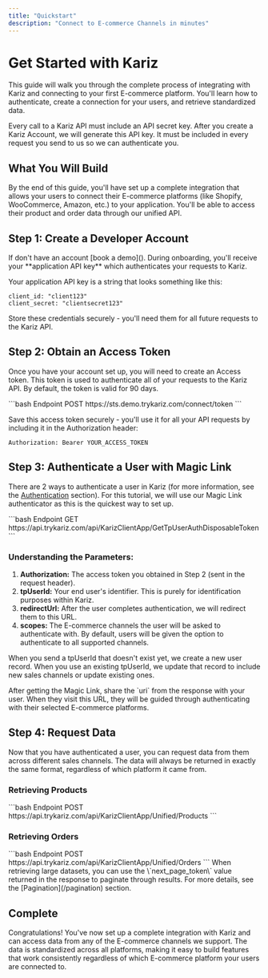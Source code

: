 ```yaml
---
title: "Quickstart"
description: "Connect to E-commerce Channels in minutes"
---
```


# Get Started with Kariz

This guide will walk you through the complete process of integrating with Kariz and connecting to your first E-commerce platform. You'll learn how to authenticate, create a connection for your users, and retrieve standardized data.

<Note>
Every call to a Kariz API must include an API secret key. After you create a Kariz Account, we will generate this API key. It must be included in every request you send to us so we can authenticate you.
</Note>

## What You Will Build

By the end of this guide, you'll have set up a complete integration that allows your users to connect their E-commerce platforms (like Shopify, WooCommerce, Amazon, etc.) to your application. You'll be able to access their product and order data through our unified API.

## Step 1: Create a Developer Account

<Steps>
  <Step title="Book a Demo">
    If don't have an account [book a demo]().
  </Step>
  <Step title="Receive API Key">
    During onboarding, you'll receive your **application API key** which authenticates your requests to Kariz.
  </Step>
</Steps>

Your application API key is a string that looks something like this:

```text
client_id: "client123"
client_secret: "clientsecret123"
```

Store these credentials securely - you'll need them for all future requests to the Kariz API.

## Step 2: Obtain an Access Token

Once you have your account set up, you will need to create an Access token. This token is used to authenticate all of your requests to the Kariz API. By default, the token is valid for 90 days.

<CodeGroup>
```bash Endpoint
POST https://sts.demo.trykariz.com/connect/token
```
</CodeGroup>

Save this access token securely - you'll use it for all your API requests by including it in the Authorization header:

```text
Authorization: Bearer YOUR_ACCESS_TOKEN
```

## Step 3: Authenticate a User with Magic Link

There are 2 ways to authenticate a user in Kariz (for more information, see the [Authentication](/authentication) section). For this tutorial, we will use our Magic Link authenticator as this is the quickest way to set up.

<CodeGroup>
```bash Endpoint
GET https://api.trykariz.com/api/KarizClientApp/GetTpUserAuthDisposableToken
```
</CodeGroup>

### Understanding the Parameters:

1. **Authorization:** The access token you obtained in Step 2 (sent in the request header).
2. **tpUserId:** Your end user's identifier. This is purely for identification purposes within Kariz.
3. **redirectUrl:** After the user completes authentication, we will redirect them to this URL.
4. **scopes:** The E-commerce channels the user will be asked to authenticate with. By default, users will be given the option to authenticate to all supported channels.

<Note>
When you send a tpUserId that doesn't exist yet, we create a new user record. When you use an existing tpUserId, we update that record to include new sales channels or update existing ones.
</Note>

After getting the Magic Link, share the \`uri\` from the response with your user. When they visit this URL, they will be guided through authenticating with their selected E-commerce platforms.

## Step 4: Request Data

Now that you have authenticated a user, you can request data from them across different sales channels. The data will always be returned in exactly the same format, regardless of which platform it came from.

### Retrieving Products

<CodeGroup>
```bash Endpoint
POST https://api.trykariz.com/api/KarizClientApp/Unified/Products
```
</CodeGroup>

### Retrieving Orders

<CodeGroup>
```bash Endpoint
POST https://api.trykariz.com/api/KarizClientApp/Unified/Orders
```
</CodeGroup>

<Note>
When retrieving large datasets, you can use the \`next_page_token\` value returned in the response to paginate through results. For more details, see the [Pagination](/pagination) section.
</Note>

## Complete

Congratulations! You've now set up a complete integration with Kariz and can access data from any of the E-commerce channels we support. The data is standardized across all platforms, making it easy to build features that work consistently regardless of which E-commerce platform your users are connected to.